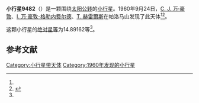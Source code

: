 {{Infobox planet
| bgcolour = #FFFFC0
| name = 9482 Rubendario
| symbol = 
| image = 
| caption = 
| discovery = yes
| discovery_ref = 
| discoverer = [[C._J._万·豪敦|C. J. 万·豪敦]]、[[I._万·豪敦-格勒内费尔德|I. 万·豪敦-格勒内费尔德]]、[[T._赫雷爾斯|T. 赫雷爾斯]]
| discovery_site = [[帕洛马山|帕洛马山]] 
| discovered = 1960年9月24日
| designations = yes
| mp_name = 
| named_after = 
| alt_names = 4065 P-L/ 1953 TZ3 / 1991 RN41 / 1994 EZ8
| mp_category = [[主带小行星|主带小行星]]
| orbit_ref = <ref name="a">[http://ssd.jpl.nasa.gov/sbdb.cgi?sstr=9482 9482 Rubendario] {{Wayback|url=http://ssd.jpl.nasa.gov/sbdb.cgi?sstr=9482 |date=20140815160216 }}，小行星數據庫瀏覽器（JPL Small-Body Database Browser）－[[美国国家航空航天局|美国国家航空航天局]]喷气推进实验室</ref>
| epoch = 2456400.5 (2013年4月18日更新)
| aphelion = {{convert|2.7143060|AU|km|3|abbr=on|lk=out}}
| perihelion = {{convert|1.8675060|AU|km|3|abbr=on}}
| semimajor = {{convert|2.2909060|AU|km|3|abbr=on}}
| eccentricity = 0.1848177
| period = 1266.512063 [[日|日]]<br />3.47[[儒略年|儒略年]]
| avg_speed = 
| inclination = 2.79652
| asc_node = 301.85263
| mean_anomaly = 
| arg_peri = 14.89162
| satellites = 
| physical_characteristics = yes
| dimensions = 
| mass = 
| density = 
| surface_grav = 
| escape_velocity = 
| sidereal_day = 
| axial_tilt = 
| pole_ecliptic_lat = 
| pole_ecliptic_lon = 
| albedo = 
| temperatures= 
| temp_name1 = 
| mean_temp_1 = 
| max_temp_1 = 
| temp_name2 = 
| max_temp_2 = 
| spectral_type = 
| abs_magnitude = 14.89162
}}

'''小行星9482'''（{{lang-en|9482 Rubendario}}）是一颗围绕[[太阳|太阳]][[公转|公转]]的[[小行星|小行星]]。1960年9月24日，[[C._J._万·豪敦|C. J. 万·豪敦]]、[[I._万·豪敦-格勒内费尔德|I. 万·豪敦-格勒内费尔德]]、[[T._赫雷爾斯|T. 赫雷爾斯]]在帕洛马山发现了此天体<ref name="a" /><ref>{{cite news|title=小行星列表|url=http://cfa-www.harvard.edu/iau/lists/NumberedMPs.txt|accessdate=2013-07-08|newspaper=哈佛大学|archive-date=2008-05-17|archive-url=https://web.archive.org/web/20080517010638/http://cfa-www.harvard.edu/iau/lists/NumberedMPs.txt|dead-url=no}}</ref>。

这颗小行星的[[绝对星等|绝对星等]]为14.89162等<ref name="a" />。

==参考文献==
{{reflist}}
{{Minor Planet Number|[[小行星9481|小行星9481]]|[[小行星9483|小行星9483]]}}

{{小天体}}

[[Category:小行星带天体|Category:小行星带天体]]
[[Category:1960年发现的小行星|Category:1960年发现的小行星]]

{{asteroid-stub}}